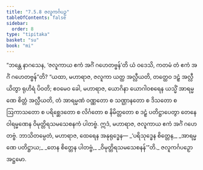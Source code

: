 ```yaml
---
title: "7.5.8 ဇလူကင်္ဂပဉှ"
tableOfContents: false
sidebar:
  order: 8
type: "tipitaka"
basket: "su"
book: "mi"
---
```



<DynamicBreadcrumb />

<Division number="272" book="mi" e="ch" v="28">

<Paragraph number="1920" book="mi">
“ဘန္တေ နာဂသေန, ‘ဇလူကာယ ဧကံ အင်္ဂံ ဂဟေတဗ္ဗန်’တိ ယံ ဝဒေသိ, ကတမံ တံ ဧကံ အင်္ဂံ ဂဟေတဗ္ဗန်”တိ? “ယထာ, မဟာရာဇ, ဇလူကာ ယတ္ထ အလ္လီယတိ, တတ္ထေဝ ဒဠှံ အလ္လီယိတွာ ရုဟိရံ ပိဝတိ; ဧဝမေဝ ခေါ, မဟာရာဇ, ယောဂိနာ ယောဂါဝစရေန ယသ္မိံ အာရမ္မဏေ စိတ္တံ အလ္လီယတိ, တံ အာရမ္မဏံ ဝဏ္ဏတော စ သဏ္ဌာနတော စ ဒိသတော စ ဩကာသတော စ ပရိစ္ဆေဒတော စ လိင်္ဂတော စ နိမိတ္တတော စ ဒဠှံ ပတိဋ္ဌာပေတွာ တေနေဝါရမ္မဏေန ဝိမုတ္တိရသမသေစနကံ ပါတဗ္ဗံ. ဣဒံ, မဟာရာဇ, ဇလူကာယ ဧကံ အင်္ဂံ ဂဟေတဗ္ဗံ. ဘာသိတမ္ပေတံ, မဟာရာဇ, ထေရေန အနုရုဒ္ဓေန—
</Paragraph>

<Paragraph number="1921" type="verses" book="mi">
_‘ပရိသုဒ္ဓေန စိတ္တေန,_  
_အာရမ္မဏေ ပတိဋ္ဌာယ;_  
_တေန စိတ္တေန ပါတဗ္ဗံ,_  
_ဝိမုတ္တိရသမသေစနန်’”တိ._  


</Paragraph>
</Division>

<Paragraph number="1922" type="center" book="mi">
ဇလူကင်္ဂပဉှော အဋ္ဌမော.
</Paragraph>